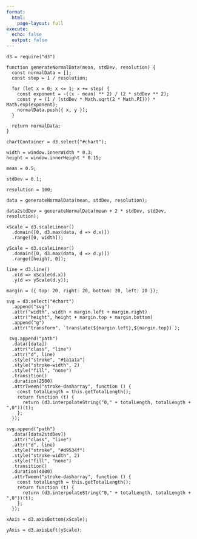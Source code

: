 ```yaml
---
format:
  html:
    page-layout: full
execute:
  echo: false
  output: false
---
```


```{=html}
<div id="chart"></div>
```
```ojs
d3 = require("d3")

function generateNormalData(mean, stdDev, resolution) {
  const normalData = [];
  const step = 1 / resolution;

  for (let x = 0; x <= 1; x += step) {
    const exponent = -((x - mean) ** 2) / (2 * stdDev ** 2);
    const y = (1 / (stdDev * Math.sqrt(2 * Math.PI))) * Math.exp(exponent);
    normalData.push({ x, y });
  }

  return normalData;
}

chartContainer = d3.select("#chart");

width = window.innerWidth * 0.3;
height = window.innerHeight * 0.15;

mean = 0.5;

stdDev = 0.1;

resolution = 100;

data = generateNormalData(mean, stdDev, resolution);

data2stdDev = generateNormalData(mean + 2 * stdDev, stdDev, resolution);

xScale = d3.scaleLinear()
  .domain([0, d3.max(data, d => d.x)])
  .range([0, width]);

yScale = d3.scaleLinear()
  .domain([0, d3.max(data, d => d.y)])
  .range([height, 0]);

line = d3.line()
  .x(d => xScale(d.x))
  .y(d => yScale(d.y));

margin = ({ top: 20, right: 20, bottom: 20, left: 20 });

svg = d3.select("#chart")
  .append("svg")
  .attr("width", width + margin.left + margin.right)
  .attr("height", height + margin.top + margin.bottom)
  .append("g")
  .attr("transform", `translate(${margin.left},${margin.top})`);

 svg.append("path")
  .data([data])
  .attr("class", "line")
  .attr("d", line)
  .style("stroke", "#1a1a1a")
  .style("stroke-width", 2)
  .style("fill", "none")
  .transition()
  .duration(2500)
  .attrTween("stroke-dasharray", function () {
    const totalLength = this.getTotalLength();
    return function (t) {
      return (d3.interpolateString("0," + totalLength, totalLength + ",0"))(t);
    };
  });

svg.append("path")
  .data([data2stdDev])
  .attr("class", "line")
  .attr("d", line)
  .style("stroke", "#d9534f")
  .style("stroke-width", 2)
  .style("fill", "none")
  .transition()
  .duration(4000)
  .attrTween("stroke-dasharray", function () {
    const totalLength = this.getTotalLength();
    return function (t) {
      return (d3.interpolateString("0," + totalLength, totalLength + ",0"))(t);
    };
  });

xAxis = d3.axisBottom(xScale);

yAxis = d3.axisLeft(yScale);
```